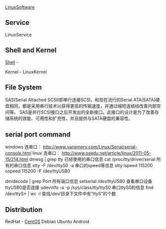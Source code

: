 
[[LinuxSoftware]]
==Service ==
LinuxService

==Shell and Kernel==
[[Shell]] - 

Kernel - LinuxKernel 

==File System==

SAS(Serial Attached SCSI)即串行连接SCSI，和现在流行的Serial ATA(SATA)硬盘相同，都是采用串行技术以获得更高的传输速度，并通过缩短连结线改善内部空间等。
SAS是并行SCSI接口之后开发出的全新接口。此接口的设计是为了改善存储系统的效能、可用性和扩充性，并且提供与SATA硬盘的兼容性。

==serial port command ==
windows 连串口： http://www.vanemery.com/Linux/Serial/serial-console.html
linux 连串口： http://www.osedu.net/article/linux/2011-05-15/214.html
dmesg | grep tty                        已经使用的串口信息
cat /proc/tty/driver/serial             所有的串口信息
stty -F /dev/ttyS0 -a                    串口的speed等信息
stty ispeed 115200 ospeed 115200 -F /dev/ttyUSB0    

dmidecode | grep Port               所有端口信息
setserial    /dev/ttyUSB0           查看串口设备ttyUSB0是否连接
udevinfo   -a  -p  /sys/class/tty/ttyS0       串口ttyS0的信息
find  /dev/ttyS*   | wc -l           查找/dev/目录下文件中有“ttyS”的个数


==Distribution==
RedHat - [[CentOS]]
Debian
Ubuntu
Android
